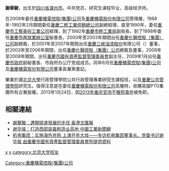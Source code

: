 '''謝華駿'''{{BD|1953年}}，出生於[[四川省|四川省]][[瀘州市|瀘州市]]。中共党员，研究生课程毕业，高级经济师。

在2009年委任[[重慶機電控股(集團)公司|重慶機電控股(集團)公司]]及[[重慶機電股份有限公司|重慶機電股份有限公司]]管理層，1988年-1992年2月期間委任[[重慶二輕工業供銷總公司|重慶二輕工業供銷總公司]]副總經理，直至1990年，委任[[重慶市工藝美術工業公司|重慶市工藝美術工業公司]]經理，到了1992年[[重慶市輕工業局|重慶市輕工業局]]副局長，到了1998年委任[[重慶市再就業辦公室|重慶市再就業辦公室]]秘書長，2000年至2003年期間出任[[重慶化醫控股（集團）公司|重慶化醫控股（集團）公司]]副總裁，於2001年至2007年期間出任[[重慶三峽油漆股份|重慶三峽油漆股份]]有限公司（{{szse2|000565}}）董事，於2003年至2006年期間，出任[[重慶化醫控股（集團）公司|重慶化醫控股（集團）公司]]總裁及董事，2006年至2008年期間，出任[[重慶市國有資產監督管理委員會|重慶市國有資產監督管理委員會]]副主任，2009年1月出任[[重慶市政府|重慶市政府]]副秘書長、市政府办公厅党组成员。同年6月任[[重慶機電控股(集團)公司|重慶機電控股(集團)公司]]及[[重慶機電股份有限公司|重慶機電股份有限公司]]董事長兼黨書記。

畢業於讀[[北京大學|北京大學]]行政管理學院公共行政管理專業研究生課程班，以及[[重慶公共管理學院|重慶公共管理學院]]研究生。值得注意是在委任[[重慶機電股份有限公司|重慶機電股份有限公司]]高層時，收購英國PTG集團所有企業股權。2013年1月24日，因[[2013年重庆官场不雅照事件|2013年重庆官场不雅照事件]]被免职。

==相關連結==
*[http://paper.wenweipo.com/2011/06/13/zt1106130002.htm 謝華駿：邁開提速發展的步伐 香港文匯報]{{Wayback|url=http://paper.wenweipo.com/2011/06/13/zt1106130002.htm |date=20160304064028 }}
*[http://www.cinn.cn/wzgk/wy/236468.shtml 谢华骏：打造西部装备制造业高地 中國工業新聞網]{{Wayback|url=http://www.cinn.cn/wzgk/wy/236468.shtml |date=20110613032914 }}
*[http://www.sasaccq.gov.cn/news/show_content.asp?id=4669&class=00010012 机电集团：实施海外并购 上演开年大戏——专访机电集团董事长、党委书记谢华骏 由重慶市國有資產監督管理委員會所提供資料]{{dead link|date=2018年4月 |bot=InternetArchiveBot |fix-attempted=yes }}

{{中共十八大到十九大期间的反腐败工作}}
[[category:中國企業家|x]]
[[category:四川人|x]]
[[category:北京大学校友|category:北京大学校友]]
[[Category:重慶機電控股(集團)公司|Category:重慶機電控股(集團)公司]]